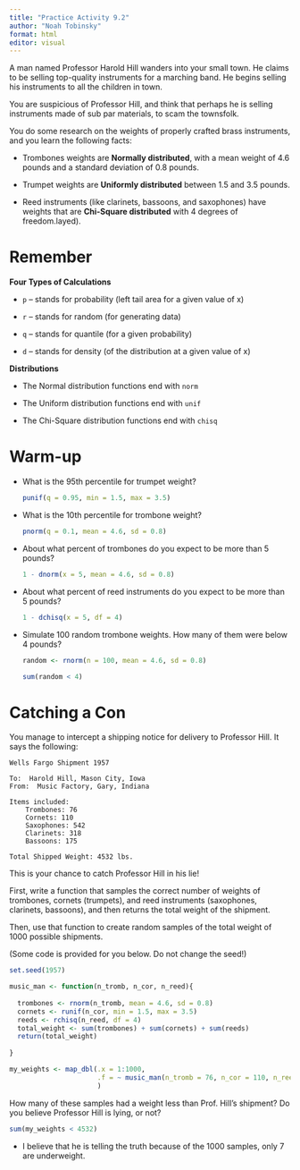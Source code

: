 ```yaml
---
title: "Practice Activity 9.2"
author: "Noah Tobinsky"
format: html
editor: visual
---
```


A man named Professor Harold Hill wanders into your small town. He claims to be selling top-quality instruments for a marching band. He begins selling his instruments to all the children in town.

You are suspicious of Professor Hill, and think that perhaps he is selling instruments made of sub par materials, to scam the townsfolk.

You do some research on the weights of properly crafted brass instruments, and you learn the following facts:

-   Trombones weights are **Normally distributed**, with a mean weight of 4.6 pounds and a standard deviation of 0.8 pounds.

-   Trumpet weights are **Uniformly distributed** between 1.5 and 3.5 pounds.

-   Reed instruments (like clarinets, bassoons, and saxophones) have weights that are **Chi-Square distributed** with 4 degrees of freedom.layed).

# **Remember**

**Four Types of Calculations**

-   `p` -- stands for probability (left tail area for a given value of x)

-   `r` -- stands for random (for generating data)

-   `q` -- stands for quantile (for a given probability)

-   `d` -- stands for density (of the distribution at a given value of x)

**Distributions**

-   The Normal distribution functions end with `norm`

-   The Uniform distribution functions end with `unif`

-   The Chi-Square distribution functions end with `chisq`

# **Warm-up**

-   What is the 95th percentile for trumpet weight?

    ```r
    punif(q = 0.95, min = 1.5, max = 3.5)
    ```

-   What is the 10th percentile for trombone weight?

    ```r
    pnorm(q = 0.1, mean = 4.6, sd = 0.8)
    ```

-   About what percent of trombones do you expect to be more than 5 pounds?

    ```r
    1 - dnorm(x = 5, mean = 4.6, sd = 0.8)
    ```

-   About what percent of reed instruments do you expect to be more than 5 pounds?

    ```r
    1 - dchisq(x = 5, df = 4)
    ```

-   Simulate 100 random trombone weights. How many of them were below 4 pounds?

    ```r
    random <- rnorm(n = 100, mean = 4.6, sd = 0.8)

    sum(random < 4)

    ```

# **Catching a Con**

You manage to intercept a shipping notice for delivery to Professor Hill. It says the following:

    Wells Fargo Shipment 1957

    To:  Harold Hill, Mason City, Iowa
    From:  Music Factory, Gary, Indiana

    Items included:
        Trombones: 76
        Cornets: 110
        Saxophones: 542
        Clarinets: 318
        Bassoons: 175
        
    Total Shipped Weight: 4532 lbs.

This is your chance to catch Professor Hill in his lie!

First, write a function that samples the correct number of weights of trombones, cornets (trumpets), and reed instruments (saxophones, clarinets, bassoons), and then returns the total weight of the shipment.

Then, use that function to create random samples of the total weight of 1000 possible shipments.

(Some code is provided for you below. Do not change the seed!)

```r
set.seed(1957)

music_man <- function(n_tromb, n_cor, n_reed){
  
  trombones <- rnorm(n_tromb, mean = 4.6, sd = 0.8)
  cornets <- runif(n_cor, min = 1.5, max = 3.5)
  reeds <- rchisq(n_reed, df = 4)
  total_weight <- sum(trombones) + sum(cornets) + sum(reeds)
  return(total_weight)
  
}

my_weights <- map_dbl(.x = 1:1000, 
                      .f = ~ music_man(n_tromb = 76, n_cor = 110, n_reed = 1035)
                      ) 
```

How many of these samples had a weight less than Prof. Hill's shipment? Do you believe Professor Hill is lying, or not?\

```r
sum(my_weights < 4532)
```

-   I believe that he is telling the truth because of the 1000 samples, only 7 are underweight.
